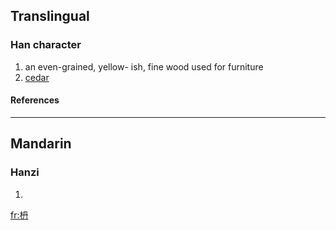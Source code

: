 ==Translingual==
===Han character===
{{Han char|rn=75|rad=木|as=04|sn=8|four=|canj=木月卜 (DBY), X木月卜 (XDBY)}}
# an even-grained, yellow- ish, fine wood used for furniture
# [[cedar]]
====References====
{{Han ref|kx=0517.011|hdz=21173.141|uh=67AC|ud=26540}}

----
==Mandarin==
===Hanzi===
{{cmn-hanzi|pin=[[nán]] (nan2)|wg=nan<sup>2</sup>}}
# {{defn|Mandarin}}

[[fr:枬]]